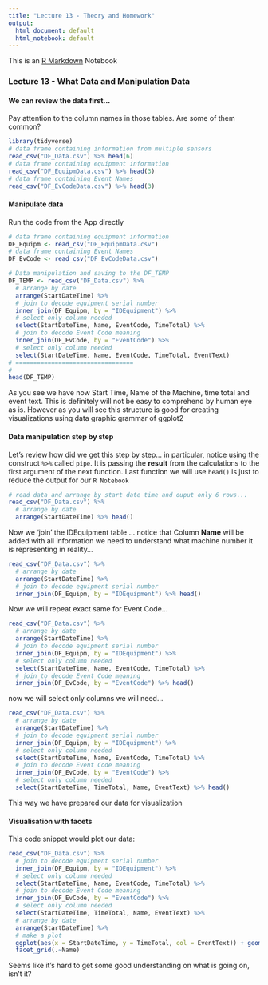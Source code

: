 ```yaml
---
title: "Lecture 13 - Theory and Homework"
output:
  html_document: default
  html_notebook: default
---
```


This is an [R Markdown](http://rmarkdown.rstudio.com) Notebook

### Lecture 13 - What Data and Manipulation Data

#### We can review the data first...

Pay attention to the column names in those tables. Are some of them common?

```r
library(tidyverse)
# data frame containing information from multiple sensors
read_csv("DF_Data.csv") %>% head(6)
# data frame containing equipment information
read_csv("DF_EquipmData.csv") %>% head(3)
# data frame containing Event Names
read_csv("DF_EvCodeData.csv") %>% head(3)
```

#### Manipulate data

Run the code from the App directly

```r
# data frame containing equipment information
DF_Equipm <- read_csv("DF_EquipmData.csv")
# data frame containing Event Names
DF_EvCode <- read_csv("DF_EvCodeData.csv")
```

```r
# Data manipulation and saving to the DF_TEMP
DF_TEMP <- read_csv("DF_Data.csv") %>% 
  # arrange by date 
  arrange(StartDateTime) %>% 
  # join to decode equipment serial number
  inner_join(DF_Equipm, by = "IDEquipment") %>% 
  # select only column needed
  select(StartDateTime, Name, EventCode, TimeTotal) %>% 
  # join to decode Event Code meaning
  inner_join(DF_EvCode, by = "EventCode") %>% 
  # select only column needed
  select(StartDateTime, Name, EventCode, TimeTotal, EventText)
# ================================= 
# 
head(DF_TEMP)
```

As you see we have now Start Time, Name of the Machine, time total and event text. This is definitely will not be easy to comprehend by human eye as is. However as you will see this structure is good for creating visualizations using data graphic grammar of ggplot2

#### Data manipulation step by step

Let's review how did we get this step by step... in particular, notice using the construct `%>%` called `pipe`. It is passing the **result** from the calculations to the first argument of the next function. Last function we will use `head()` is just to reduce the output for our `R Notebook`

```r
# read data and arrange by start date time and ouput only 6 rows...
read_csv("DF_Data.csv") %>% 
  # arrange by date 
  arrange(StartDateTime) %>% head()
```

Now we 'join' the IDEquipment table ... notice that Column **Name** will be added with all information we need to understand what machine number it is representing in reality...

```r
read_csv("DF_Data.csv") %>% 
  # arrange by date 
  arrange(StartDateTime) %>% 
  # join to decode equipment serial number
  inner_join(DF_Equipm, by = "IDEquipment") %>% head()
```

Now we will repeat exact same for Event Code... 

```r
read_csv("DF_Data.csv") %>% 
  # arrange by date 
  arrange(StartDateTime) %>% 
  # join to decode equipment serial number
  inner_join(DF_Equipm, by = "IDEquipment") %>% 
  # select only column needed
  select(StartDateTime, Name, EventCode, TimeTotal) %>% 
  # join to decode Event Code meaning
  inner_join(DF_EvCode, by = "EventCode") %>% head()
```

now we will select only columns we will need...

```r
read_csv("DF_Data.csv") %>% 
  # arrange by date 
  arrange(StartDateTime) %>% 
  # join to decode equipment serial number
  inner_join(DF_Equipm, by = "IDEquipment") %>% 
  # select only column needed
  select(StartDateTime, Name, EventCode, TimeTotal) %>% 
  # join to decode Event Code meaning
  inner_join(DF_EvCode, by = "EventCode") %>% 
  # select only column needed
  select(StartDateTime, TimeTotal, Name, EventText) %>% head()
```

This way we have prepared our data for visualization

#### Visualisation with facets

This code snippet would plot our data:

```r
read_csv("DF_Data.csv") %>% 
  # join to decode equipment serial number
  inner_join(DF_Equipm, by = "IDEquipment") %>% 
  # select only column needed
  select(StartDateTime, Name, EventCode, TimeTotal) %>% 
  # join to decode Event Code meaning
  inner_join(DF_EvCode, by = "EventCode") %>% 
  # select only column needed
  select(StartDateTime, TimeTotal, Name, EventText) %>% 
  # arrange by date 
  arrange(StartDateTime) %>% 
  # make a plot
  ggplot(aes(x = StartDateTime, y = TimeTotal, col = EventText)) + geom_point()+
  facet_grid(.~Name)
```

Seems like it's hard to get some good understanding on what is going on, isn't it?


